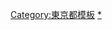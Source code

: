 {{Navbox
|name=東京都北區的町名
|state = {{{state|autocollapse}}}
|titlestyle = background:#efefef;
|bodystyle = background:#f9f9f9;
|groupstyle = background:#efefef;vertical-align:top;padding:0.125em 0.25em;
|liststyle = width:auto;
|oddstyle = background:#fcfcfc;
|evenstyle =
|title={{flagicon image|Flag of Kita, Tokyo.svg}} [[東京都]][[北區 (東京都)|北區]]町名
|group1={{link-ja|岩淵町 (東京府)|岩淵町 (東京府)|赤羽地區}}
|list1=[[赤羽]] &#124; [[赤羽北]] &#124; [[赤羽台]] &#124; [[赤羽西]] &#124; [[赤羽南]] &#124; [[岩淵町]] &#124; [[浮間]] &#124; [[神谷 (東京都北區)|神谷]] &#124; [[桐丘 (東京都北區)|桐丘]] &#124; [[志茂]] &#124; [[西丘]]
|group2={{link-ja|王子町|王子町|王子地區}}
|list2=[[王子 (東京都北區)|王子]] &#124; [[王子本町]] &#124; [[上十條]] &#124; [[岸町 (東京都北區)|岸町]] &#124; [[十條台]] &#124; [[十條仲原]] &#124; [[豐島 (東京都北區)|豐島]] &#124; [[中十條]] &#124; [[東十條]] &#124; [[堀船]]
|group3={{link-ja|瀧野川區|滝野川区|瀧野川地區}}
|list3=[[上中里]] &#124; [[榮町 (東京都北區)|榮町]] &#124; [[昭和町 (東京都北區)|昭和町]] &#124; [[瀧野川 (東京都北區)|瀧野川]] &#124; [[田端]] &#124; [[田端新町]] &#124; [[中里 (東京都北區)|中里]] &#124; [[西原 (東京都北區)|西原]] &#124; [[東田端]]
}}<noinclude>
[[Category:東京都模板]]
[[Category:北區町名 (東京都)|*]]
</noinclude>